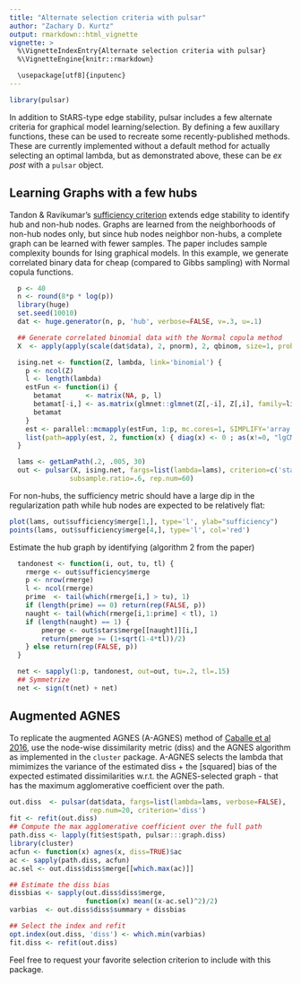 ```yaml
---
title: "Alternate selection criteria with pulsar"
author: "Zachary D. Kurtz"
output: rmarkdown::html_vignette
vignette: >
  %\VignetteIndexEntry{Alternate selection criteria with pulsar}
  %\VignetteEngine{knitr::rmarkdown}

  \usepackage[utf8]{inputenc}
---
```

```r
library(pulsar)
```
In addition to StARS-type edge stability, pulsar includes a few alternate criteria for graphical
model learning/selection. By defining a few auxillary functions, these can be used to recreate some
recently-published methods. These are currently implemented without a default method for actually
selecting an optimal lambda, but as demonstrated above, these can be _ex post_ with a `pulsar`
object.


## Learning Graphs with a few hubs

Tandon & Ravikumar's [sufficiency criterion](http://jmlr.org/proceedings/papers/v32/tandon14.html)
extends edge stability to identify hub and non-hub nodes. Graphs are learned from the neighborhoods
of non-hub nodes only, but since hub nodes neighbor non-hubs, a complete graph can be learned with
fewer samples. The paper includes sample complexity bounds for Ising graphical models. In this
example, we generate correlated binary data for cheap (compared to Gibbs sampling) with Normal
copula functions.


```r
  p <- 40
  n <- round(8*p * log(p))
  library(huge)
  set.seed(10010)
  dat <- huge.generator(n, p, 'hub', verbose=FALSE, v=.3, u=.1)

  ## Generate correlated binomial data with the Normal copula method
  X  <- apply(apply(scale(dat$data), 2, pnorm), 2, qbinom, size=1, prob=.5)

  ising.net <- function(Z, lambda, link='binomial') {
    p <- ncol(Z)
    l <- length(lambda)
    estFun <- function(i) {
      betamat      <- matrix(NA, p, l)
      betamat[-i,] <- as.matrix(glmnet::glmnet(Z[,-i], Z[,i], family=link, lambda=lambda)$beta)
      betamat
    }
    est <- parallel::mcmapply(estFun, 1:p, mc.cores=1, SIMPLIFY='array')
    list(path=apply(est, 2, function(x) { diag(x) <- 0 ; as(x!=0, "lgCMatrix") }))
  }

  lams <- getLamPath(.2, .005, 30)
  out <- pulsar(X, ising.net, fargs=list(lambda=lams), criterion=c('stars', 'sufficiency'),
               subsample.ratio=.6, rep.num=60)
```

For non-hubs, the sufficiency metric should have a large dip in the regularization path while hub
nodes are expected to be relatively flat:

```r
plot(lams, out$sufficiency$merge[1,], type='l', ylab="sufficiency")
points(lams, out$sufficiency$merge[4,], type='l', col='red')
```

 Estimate the hub graph by identifying (algorithm 2 from the paper)
```r

  tandonest <- function(i, out, tu, tl) {
    rmerge <- out$sufficiency$merge
    p <- nrow(rmerge)
    l <- ncol(rmerge)
    prime  <- tail(which(rmerge[i,] > tu), 1)
    if (length(prime) == 0) return(rep(FALSE, p))
    naught <- tail(which(rmerge[i,1:prime] < tl), 1)
    if (length(naught) == 1) {
        pmerge <- out$stars$merge[[naught]][i,]
        return(pmerge >= (1+sqrt(1-4*tl))/2)
    } else return(rep(FALSE, p))
  }

  net <- sapply(1:p, tandonest, out=out, tu=.2, tl=.15)
  ## Symmetrize
  net <- sign(t(net) + net)
```


## Augmented AGNES

To replicate the augmented AGNES (A-AGNES) method of [Caballe et al 2016](http://arxiv.org/abs/1509.05326),
use the node-wise dissimilarity metric (diss) and the AGNES algorithm as implemented in the 
`cluster` package. A-AGNES selects the lambda that mimimizes the variance of the estimated diss +
the [squared] bias of the expected estimated dissimilarities w.r.t. the AGNES-selected graph - that
has the maximum agglomerative coefficient over the path.

```r
out.diss  <- pulsar(dat$data, fargs=list(lambda=lams, verbose=FALSE),
                    rep.num=20, criterion='diss')
fit <- refit(out.diss)
## Compute the max agglomerative coefficient over the full path
path.diss <- lapply(fit$est$path, pulsar:::graph.diss)
library(cluster)
acfun <- function(x) agnes(x, diss=TRUE)$ac
ac <- sapply(path.diss, acfun)
ac.sel <- out.diss$diss$merge[[which.max(ac)]]

## Estimate the diss bias
dissbias <- sapply(out.diss$diss$merge,
                   function(x) mean((x-ac.sel)^2)/2)
varbias  <- out.diss$diss$summary + dissbias

## Select the index and refit
opt.index(out.diss, 'diss') <- which.min(varbias)
fit.diss <- refit(out.diss)
```

Feel free to request your favorite selection criterion to include with this package.
